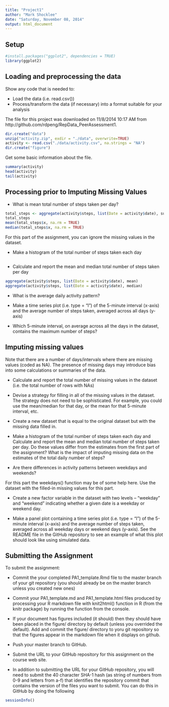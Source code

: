 ```yaml
---
title: "Project1"
author: "Mark Shocklee"
date: "Saturday, November 08, 2014"
output: html_document
---
```


## Setup

```r
#install.packages("ggplot2", dependencies = TRUE)
library(ggplot2)
```

## Loading and preprocessing the data

Show any code that is needed to:

* Load the data (i.e. read.csv())
* Process/transform the data (if necessary) into a format suitable for your analysis

The file for this project was downloaded on 11/8/2014 10:17 AM from http://github.com/rdpeng/RepData_PeerAssessment1.

```r
dir.create("data")
unzip("activity.zip", exdir = "./data", overwrite=TRUE)
activity <- read.csv("./data/activity.csv", na.strings = "NA")
dir.create("figure")
```

Get some basic information about the file.

```r
summary(activity)
head(activity)
tail(activity)
```

## Processing prior to Imputing Missing Values

* What is mean total number of steps taken per day?
```r
total_steps <- aggregate(activity$steps, list(Date = activity$date), sum)
total_steps
mean(total_steps$x, na.rm = TRUE)
median(total_steps$x, na.rm = TRUE)
```

For this part of the assignment, you can ignore the missing values in the dataset.

* Make a histogram of the total number of steps taken each day

```r

```

* Calculate and report the mean and median total number of steps taken per day

```r
aggregate(activity$steps, list(Date = activity$date), mean)
aggregate(activity$steps, list(Date = activity$date), median)
```

* What is the average daily activity pattern?

* Make a time series plot (i.e. type = "l") of the 5-minute interval (x-axis) and the average number of steps taken, averaged across all days (y-axis)

* Which 5-minute interval, on average across all the days in the dataset, contains the maximum number of steps?

## Imputing missing values

Note that there are a number of days/intervals where there are missing values (coded as NA). The presence of missing days may introduce bias into some calculations or summaries of the data.

* Calculate and report the total number of missing values in the dataset (i.e. the total number of rows with NAs)

* Devise a strategy for filling in all of the missing values in the dataset. The strategy does not need to be sophisticated. For example, you could use the mean/median for that day, or the mean for that 5-minute interval, etc.

* Create a new dataset that is equal to the original dataset but with the missing data filled in.

* Make a histogram of the total number of steps taken each day and Calculate and report the mean and median total number of steps taken per day. Do these values differ from the estimates from the first part of the assignment? What is the impact of imputing missing data on the estimates of the total daily number of steps?

* Are there differences in activity patterns between weekdays and weekends?

For this part the weekdays() function may be of some help here. Use the dataset with the filled-in missing values for this part.

* Create a new factor variable in the dataset with two levels – “weekday” and “weekend” indicating whether a given date is a weekday or weekend day.

* Make a panel plot containing a time series plot (i.e. type = "l") of the 5-minute interval (x-axis) and the average number of steps taken, averaged across all weekday days or weekend days (y-axis). See the README file in the GitHub repository to see an example of what this plot should look like using simulated data.

## Submitting the Assignment

To submit the assignment:

* Commit the your completed PA1_template.Rmd file to the master branch of your git repository (you should already be on the master branch unless you created new ones)

* Commit your PA1_template.md and PA1_template.html files produced by processing your R markdown file with knit2html() function in R (from the knitr package) by running the function from the console.

+ If your document has figures included (it should) then they should have been placed in the figure/ directory by default (unless you overrided the default). Add and commit the figure/ directory to yoru git repository so that the figures appear in the markdown file when it displays on github.

* Push your master branch to GitHub.

+ Submit the URL to your GitHub repository for this assignment on the course web site.

+ In addition to submitting the URL for your GitHub repository, you will need to submit the 40 character SHA-1 hash (as string of numbers from 0-9 and letters from a-f) that identifies the repository commit that contains the version of the files you want to submit. You can do this in GitHub by doing the following

```r
sessionInfo()
```